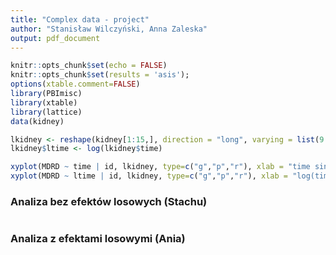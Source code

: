 ```yaml
---
title: "Complex data - project"
author: "Stanisław Wilczyński, Anna Zaleska"
output: pdf_document
---
```


```r
knitr::opts_chunk$set(echo = FALSE)
knitr::opts_chunk$set(results = 'asis');
options(xtable.comment=FALSE)
library(PBImisc)
library(xtable)
library(lattice)
data(kidney)
```


```r
lkidney <- reshape(kidney[1:15,], direction = "long", varying = list(9:16), v.names = c("MDRD"), times = c(1/4,1,3,6,12,24,36,60))
lkidney$ltime <- log(lkidney$time)

xyplot(MDRD ~ time | id, lkidney, type=c("g","p","r"), xlab = "time since transplant", ylab = "MDRD", pch=19)
xyplot(MDRD ~ ltime | id, lkidney, type=c("g","p","r"), xlab = "log(time since transplant)", ylab = "MDRD", pch=19)
```


### Analiza bez efektów losowych (Stachu)

```r

```


### Analiza z efektami losowymi (Ania)


```r

```

